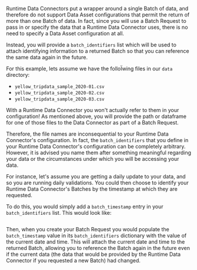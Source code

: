 Runtime Data Connectors put a wrapper around a single Batch of data, and therefore do not support Data Asset configurations that permit the return of more than one Batch of data.  In fact, since you will use a Batch Request to pass in or specify the data that a Runtime Data Connector uses, there is no need to specify a Data Asset configuration at all.

Instead, you will provide a `batch_identifiers` list which will be used to attach identifying information to a returned Batch so that you can reference the same data again in the future.

For this example, lets assume we have the folloÏwing files in our `data` directory:
- `yellow_tripdata_sample_2020-01.csv`
- `yellow_tripdata_sample_2020-02.csv`
- `yellow_tripdata_sample_2020-03.csv`

With a Runtime Data Connector you won't actually refer to them in your configuration!  As mentioned above, you will provide the path or dataframe for one of those files to the Data Connector as part of a Batch Request.

Therefore, the file names are inconsequential to your Runtime Data Connector's configuration.  In fact, the `batch_identifiers` that you define in your Runtime Data Connector's configuration can be completely arbitrary. However, it is advised you name them after something meaningful regarding your data or the circumstances under which you will be accessing your data.

For instance, let's assume you are getting a daily update to your data, and so you are running daily validations.  You could then choose to identify your Runtime Data Connector's Batches by the timestamp at which they are requested.

To do this, you would simply add a `batch_timestamp` entry in your `batch_identifiers` list.  This would look like:

```python name="version-0.17.23 batch_identifiers for filesystem runtime data connector"
```

Then, when you create your Batch Request you would populate the `batch_timestamp` value in its `batch_identifiers` dictionary with the value of the current date and time.  This will attach the current date and time to the returned Batch, allowing you to reference the Batch again in the future even if the current data (the data that would be provided by the Runtime Data Connector if you requested a new Batch) had changed.